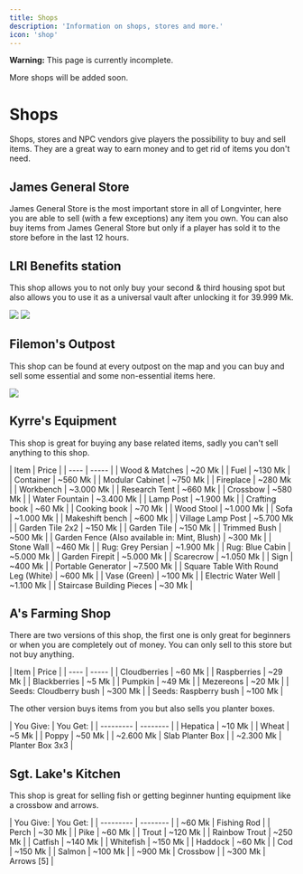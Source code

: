 ```yaml
---
title: Shops
description: 'Information on shops, stores and more.'
icon: 'shop'
---
```


<Warning>**Warning:** This page is currently incomplete.</Warning>

<Check>More shops will be added soon.</Check>

# Shops

Shops, stores and NPC vendors give players the possibility to buy and sell items. They are a great way to earn money and to get rid of items you don't need.

## James General Store

James General Store is the most important store in all of Longvinter, here you are able to sell (with a few exceptions) any item you own. You can also buy items from James General Store but only if a player has sold it to the store before in the last 12 hours.

## LRI Benefits station

This shop allows you to not only buy your second & third housing spot but also allows you to use it as a universal vault after unlocking it for 39.999 Mk.

<Accordion title="Shop's Inventory:">
<img
  style={{ borderRadius: '0.5rem' }}
  src="https://i.imgur.com/6nQjS1w.png"
/>
</Accordion>

<Accordion title="Universal Vault Preview">
<img
  style={{ borderRadius: '0.5rem' }}
  src="https://i.imgur.com/yqi7Gqv.png"
/>
</Accordion>

## Filemon's Outpost

This shop can be found at every outpost on the map and you can buy and sell some essential and some non-essential items here.

<Accordion title="Shop's Inventory:">
<img
  style={{ borderRadius: '0.5rem' }}
  src="https://i.imgur.com/rMT4PNL.png"
/>
</Accordion>

## Kyrre's Equipment

This shop is great for buying any base related items, sadly you can't sell anything to this shop.

<Accordion title="Shop's Inventory:">
| Item | Price |
| ---- | ----- |
| Wood & Matches | ~20 Mk |
| Fuel | ~130 Mk |
| Container | ~560 Mk |
| Modular Cabinet | ~750 Mk |
| Fireplace | ~280 Mk |
| Workbench | ~3.000 Mk |
| Research Tent | ~660 Mk |
| Crossbow | ~580 Mk |
| Water Fountain | ~3.400 Mk |
| Lamp Post | ~1.900 Mk |
| Crafting book | ~60 Mk |
| Cooking book | ~70 Mk |
| Wood Stool | ~1.000 Mk |
| Sofa | ~1.000 Mk |
| Makeshift bench | ~600 Mk |
| Village Lamp Post | ~5.700 Mk |
| Garden Tile 2x2 | ~150 Mk |
| Garden Tile | ~150 Mk |
| Trimmed Bush | ~500 Mk |
| Garden Fence (Also available in: Mint, Blush) | ~300 Mk |
| Stone Wall | ~460 Mk |
| Rug: Grey Persian | ~1.900 Mk |
| Rug: Blue Cabin | ~5.000 Mk |
| Garden Firepit | ~5.000 Mk |
| Scarecrow | ~1.050 Mk |
| Sign | ~400 Mk |
| Portable Generator | ~7.500 Mk |
| Square Table With Round Leg (White) | ~600 Mk |
| Vase (Green) | ~100 Mk |
| Electric Water Well | ~1.100 Mk |
| Staircase Building Pieces | ~30 Mk |
</Accordion>

## A's Farming Shop

There are two versions of this shop, the first one is only great for beginners or when you are completely out of money. You can only sell to this store but not buy anything.

<Accordion title="Shop's Inventory:">
| Item | Price |
| ---- | ----- |
| Cloudberries | ~60 Mk |
| Raspberries | ~29 Mk |
| Blackberries | ~5 Mk |
| Pumpkin | ~49 Mk |
| Mezereons | ~20 Mk |
| Seeds: Cloudberry bush | ~300 Mk |
| Seeds: Raspberry bush | ~100 Mk |
</Accordion>


The other version buys items from you but also sells you planter boxes.

<Accordion title="Shop's Inventory:">
| You Give: | You Get: |
| --------- | -------- |
| Hepatica | ~10 Mk |
| Wheat | ~5 Mk |
| Poppy | ~50 Mk |
| ~2.600 Mk | Slab Planter Box |
| ~2.300 Mk | Planter Box 3x3 |
</Accordion>


## Sgt. Lake's Kitchen
This shop is great for selling fish or getting beginner hunting equipment like a crossbow and arrows.

<Accordion title="Shop's Inventory:">
| You Give: | You Get: |
| --------- | -------- |
| ~60 Mk | Fishing Rod |
| Perch | ~30 Mk |
| Pike | ~60 Mk |
| Trout | ~120 Mk |
| Rainbow Trout | ~250 Mk |
| Catfish | ~140 Mk |
| Whitefish | ~150 Mk |
| Haddock | ~60 Mk |
| Cod | ~150 Mk |
| Salmon | ~100 Mk |
| ~900 Mk | Crossbow |
| ~300 Mk | Arrows [5] |
</Accordion>